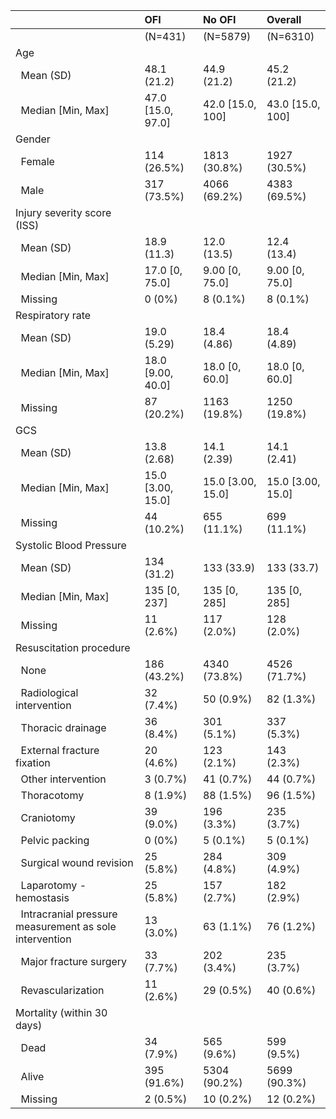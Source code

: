                                                            OFI                 No OFI              Overall           
---------------------------------------------------------  ------------------  ------------------  ------------------
                                                           (N=431)             (N=5879)            (N=6310)          
Age                                                                                                                  
  Mean (SD)                                                48.1 (21.2)         44.9 (21.2)         45.2 (21.2)       
  Median [Min, Max]                                        47.0 [15.0, 97.0]   42.0 [15.0, 100]    43.0 [15.0, 100]  
Gender                                                                                                               
  Female                                                   114 (26.5%)         1813 (30.8%)        1927 (30.5%)      
  Male                                                     317 (73.5%)         4066 (69.2%)        4383 (69.5%)      
Injury severity score (ISS)                                                                                          
  Mean (SD)                                                18.9 (11.3)         12.0 (13.5)         12.4 (13.4)       
  Median [Min, Max]                                        17.0 [0, 75.0]      9.00 [0, 75.0]      9.00 [0, 75.0]    
  Missing                                                  0 (0%)              8 (0.1%)            8 (0.1%)          
Respiratory rate                                                                                                     
  Mean (SD)                                                19.0 (5.29)         18.4 (4.86)         18.4 (4.89)       
  Median [Min, Max]                                        18.0 [9.00, 40.0]   18.0 [0, 60.0]      18.0 [0, 60.0]    
  Missing                                                  87 (20.2%)          1163 (19.8%)        1250 (19.8%)      
GCS                                                                                                                  
  Mean (SD)                                                13.8 (2.68)         14.1 (2.39)         14.1 (2.41)       
  Median [Min, Max]                                        15.0 [3.00, 15.0]   15.0 [3.00, 15.0]   15.0 [3.00, 15.0] 
  Missing                                                  44 (10.2%)          655 (11.1%)         699 (11.1%)       
Systolic Blood Pressure                                                                                              
  Mean (SD)                                                134 (31.2)          133 (33.9)          133 (33.7)        
  Median [Min, Max]                                        135 [0, 237]        135 [0, 285]        135 [0, 285]      
  Missing                                                  11 (2.6%)           117 (2.0%)          128 (2.0%)        
Resuscitation procedure                                                                                              
  None                                                     186 (43.2%)         4340 (73.8%)        4526 (71.7%)      
  Radiological intervention                                32 (7.4%)           50 (0.9%)           82 (1.3%)         
  Thoracic drainage                                        36 (8.4%)           301 (5.1%)          337 (5.3%)        
  External fracture fixation                               20 (4.6%)           123 (2.1%)          143 (2.3%)        
  Other intervention                                       3 (0.7%)            41 (0.7%)           44 (0.7%)         
  Thoracotomy                                              8 (1.9%)            88 (1.5%)           96 (1.5%)         
  Craniotomy                                               39 (9.0%)           196 (3.3%)          235 (3.7%)        
  Pelvic packing                                           0 (0%)              5 (0.1%)            5 (0.1%)          
  Surgical wound revision                                  25 (5.8%)           284 (4.8%)          309 (4.9%)        
  Laparotomy - hemostasis                                  25 (5.8%)           157 (2.7%)          182 (2.9%)        
  Intracranial pressure measurement as sole intervention   13 (3.0%)           63 (1.1%)           76 (1.2%)         
  Major fracture surgery                                   33 (7.7%)           202 (3.4%)          235 (3.7%)        
  Revascularization                                        11 (2.6%)           29 (0.5%)           40 (0.6%)         
Mortality (within 30 days)                                                                                           
  Dead                                                     34 (7.9%)           565 (9.6%)          599 (9.5%)        
  Alive                                                    395 (91.6%)         5304 (90.2%)        5699 (90.3%)      
  Missing                                                  2 (0.5%)            10 (0.2%)           12 (0.2%)         
